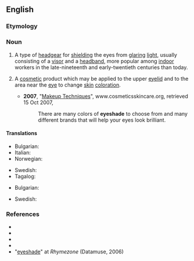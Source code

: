 ==English==

===Etymology===
{{compound|en|eye|shade}}

===Noun===
{{en-noun}}

# {{lb|en|countable}} A type of [[headgear]] for [[shield]]ing the eyes from [[glaring]] [[light]], usually consisting of a [[visor]] and a [[headband]], more popular among [[indoor]] workers in the late-nineteenth and early-twentieth centuries than today.
# {{lb|en|not countable}} A [[cosmetic]] product which may be applied to the upper [[eyelid]] and to the area near the [[eye]] to change [[skin]] [[coloration]].
#* '''2007''', "[http://cosmeticsskincare.org/makeup-advice/ Makeup Techniques]", www.cosmeticsskincare.org, retrieved 15 Oct 2007,
#*: There are many colors of '''eyeshade''' to choose from and many different brands that will help your eyes look brilliant.

====Translations====
{{trans-top|shield for the eyes}}
* Bulgarian: {{t+|bg|козирка|f|sc=Cyrl}}
* Italian: {{t|it|paraocchio|m}}
* Norwegian: {{t|no|øyenskygge|m}}
{{trans-mid}}
* Swedish: {{t|sv|ögonskärm|c}}
* Tagalog: {{t|tl|gusilaw}}
{{trans-bottom}}

{{trans-top|cosmetic product}}
* Bulgarian: {{t+|bg|сенки|p|sc=Cyrl}}
{{trans-mid}}
* Swedish: {{t+|sv|ögonskugga|c}}
{{trans-bottom}}

===References===
* {{R:Dictionary.com}}
* {{R:Merriam Webster Online}}
* {{R:Encarta}}
* {{R:COED}}
* "[http://www.rhymezone.com/r/rhyme.cgi?Word=eyeshade eyeshade]" at ''Rhymezone'' (Datamuse, 2006)